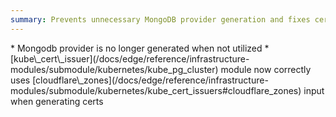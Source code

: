 ```yaml
---
summary: Prevents unnecessary MongoDB provider generation and fixes certificate issuers to properly use Cloudflare zones when creating TLS certificates.
---
```



<ChangelogEntry>
  <Fragment slot="fixes">
    * Mongodb provider is no longer generated when not utilized
    * [kube\_cert\_issuer](/docs/edge/reference/infrastructure-modules/submodule/kubernetes/kube_pg_cluster) module now correctly uses [cloudflare\_zones](/docs/edge/reference/infrastructure-modules/submodule/kubernetes/kube_cert_issuers#cloudflare_zones) input when generating certs
  </Fragment>
</ChangelogEntry>
